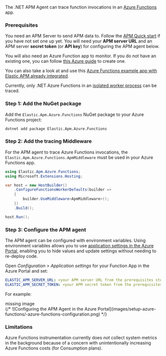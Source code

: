 


<div id="setup-azure-functions"></div>

The .NET APM Agent can trace function invocations in an [Azure Functions](https://learn.microsoft.com/en-us/azure/azure-functions) app.

### Prerequisites

You need an APM Server to send APM data to. Follow the
[APM Quick start](((apm-guide-ref))/apm-quick-start.html) if you have not set one up
yet. You will need your **APM server URL** and an APM server **secret token** (or
**API key**) for configuring the APM agent below.

You will also need an Azure Function app to monitor. If you do not have an
existing one, you can follow [this Azure guide](https://learn.microsoft.com/en-us/azure/azure-functions/create-first-function-cli-csharp)
to create one.

You can also take a look at and use this
[Azure Functions example app with Elastic APM already integrated](https://github.com/elastic/apm-agent-dotnet/tree/main/sample/Elastic.AzureFunctionApp.Isolated).

<DocCallOut title="Important" color="warning">

Currently, only .NET Azure Functions in an
[isolated worker process](https://learn.microsoft.com/en-us/azure/azure-functions/dotnet-isolated-process-guide)
can be traced.

</DocCallOut>

<div id="azure-functions-setup"></div>

### Step 1: Add the NuGet package

Add the `Elastic.Apm.Azure.Functions` NuGet package to your Azure Functions project:

```bash
dotnet add package Elastic.Apm.Azure.Functions
```

### Step 2: Add the tracing Middleware

For the APM agent to trace Azure Functions invocations, the `Elastic.Apm.Azure.Functions.ApmMiddleware`
must be used in your Azure Functions app.

```c#
using Elastic.Apm.Azure.Functions;
using Microsoft.Extensions.Hosting;

var host = new HostBuilder()
	.ConfigureFunctionsWorkerDefaults(builder =>
	{
		builder.UseMiddleware<ApmMiddleware>();
	})
	.Build();

host.Run();
```

### Step 3: Configure the APM agent

The APM agent can be configured with environment variables. Using environment variables
allows you to use [application settings in the Azure Portal](https://learn.microsoft.com/en-us/azure/azure-functions/functions-how-to-use-azure-function-app-settings?tabs=portal#settings), enabling you to hide values and update settings
without needing to re-deploy code.

Open _Configuration > Application settings_ for your Function App in the Azure Portal
and set:

```yaml
ELASTIC_APM_SERVER_URL: <your APM server URL from the prerequisites step>
ELASTIC_APM_SECRET_TOKEN: <your APM secret token from the prerequisites step>
```

For example:

<div style={{ backgroundColor: "#F1F4FA", width: "100%", height: "250px", textAlign: "center", paddingTop: "110px", marginBottom: "20px" }}><DocIcon type="image" title="missing image"/> missing image</div>
{/* ![Configuring the APM Agent in the Azure Portal](images/setup-azure-functions/-azure-functions-configuration.png) */}

<div id="azure-functions-limitations"></div>

### Limitations

Azure Functions instrumentation currently does _not_ collect system metrics in
the background because of a concern with unintentionally increasing Azure
Functions costs (for Consumption plans).